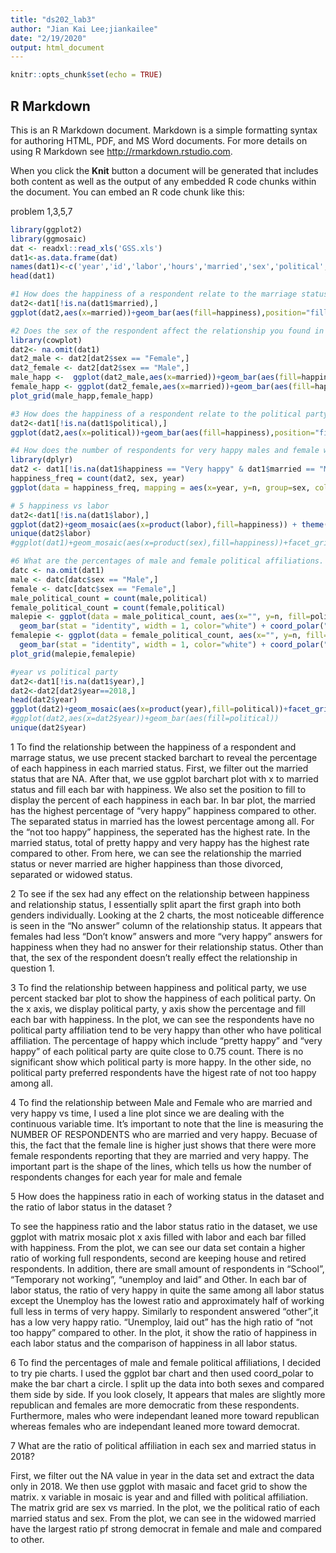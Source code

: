 ```yaml
---
title: "ds202_lab3"
author: "Jian Kai Lee;jiankailee"
date: "2/19/2020"
output: html_document
---
```


```r
knitr::opts_chunk$set(echo = TRUE)
```

## R Markdown

This is an R Markdown document. Markdown is a simple formatting syntax for authoring HTML, PDF, and MS Word documents. For more details on using R Markdown see <http://rmarkdown.rstudio.com>.

When you click the **Knit** button a document will be generated that includes both content as well as the output of any embedded R code chunks within the document. You can embed an R code chunk like this:

 problem 1,3,5,7 
```r
library(ggplot2)
library(ggmosaic)
dat <- readxl::read_xls('GSS.xls')
dat1<-as.data.frame(dat)
names(dat1)<-c('year','id','labor','hours','married','sex','political','happiness','ballot')
head(dat1)

#1 How does the happiness of a respondent relate to the marriage status?
dat2<-dat1[!is.na(dat1$married),]
ggplot(dat2,aes(x=married))+geom_bar(aes(fill=happiness),position="fill")

#2 Does the sex of the respondent affect the relationship you found in Q1?
library(cowplot)
dat2<- na.omit(dat1)
dat2_male <- dat2[dat2$sex == "Female",]
dat2_female <- dat2[dat2$sex == "Male",]
male_happ <-  ggplot(dat2_male,aes(x=married))+geom_bar(aes(fill=happiness),position="fill") + ggtitle("Male") + theme(axis.text.x = element_text(angle = 90))
female_happ <- ggplot(dat2_female,aes(x=married))+geom_bar(aes(fill=happiness),position="fill") + ggtitle("Female") + theme(axis.text.x = element_text(angle = 90))
plot_grid(male_happ,female_happ)

#3 How does the happiness of a respondent relate to the political party affiliation?
dat2<-dat1[!is.na(dat1$political),]
ggplot(dat2,aes(x=political))+geom_bar(aes(fill=happiness),position="fill")

#4 How does the number of respondents for very happy males and female who are married change over time?
library(dplyr)
dat2 <- dat1[!is.na(dat1$happiness == "Very happy" & dat1$married == "Married"),]
happiness_freq = count(dat2, sex, year)
ggplot(data = happiness_freq, mapping = aes(x=year, y=n, group=sex, color=sex)) + geom_line() + ylab("Number of respondents (Very happy and Married") + xlab("Year") + ggtitle("Male and Female Respondents That Are Very Happy and Married vs Time")

# 5 happiness vs labor
dat2<-dat1[!is.na(dat1$labor),]
ggplot(dat2)+geom_mosaic(aes(x=product(labor),fill=happiness)) + theme(axis.text.x = element_text(angle = 90))
unique(dat2$labor)
#ggplot(dat1)+geom_mosaic(aes(x=product(sex),fill=happiness))+facet_grid(married)

#6 What are the percentages of male and female political affiliations. Are females more democratic than males?
datc <- na.omit(dat1)
male <- datc[datc$sex == "Male",]
female <- datc[datc$sex == "Female",]
male_political_count = count(male,political)
female_political_count = count(female,political)
malepie <- ggplot(data = male_political_count, aes(x="", y=n, fill=political)) + 
  geom_bar(stat = "identity", width = 1, color="white") + coord_polar("y", start=0) + theme_void() + ggtitle("Male Respondants")
femalepie <- ggplot(data = female_political_count, aes(x="", y=n, fill=political)) + 
  geom_bar(stat = "identity", width = 1, color="white") + coord_polar("y", start=0) + theme_void() + ggtitle("Female Respondants")
plot_grid(malepie,femalepie)

#year vs political party
dat2<-dat1[!is.na(dat1$year),]
dat2<-dat2[dat2$year==2018,]
head(dat2$year)
ggplot(dat2)+geom_mosaic(aes(x=product(year),fill=political))+facet_grid(sex~married)
#ggplot(dat2,aes(x=dat2$year))+geom_bar(aes(fill=political))
unique(dat2$year)
```
1 To find the relationship between the happiness of a respondent and marrage status, we use precent stacked barchart to reveal the percentage of each happiness in each married status. First, we filter out the married status that are NA. After that, we use ggplot barchart plot with x to married status and fill each bar with happiness. We also set the position to fill to display the percent of each happiness in each bar. In bar plot, the married has the highest percentage of "very happy" happiness compared to other. The separated status in married has the lowest percentage among all. For the "not too happy" happiness, the seperated has the highest rate. In the married status, total of pretty happy and very happy has the highest rate compared to other. From here, we can see the relationship the married status or never married are higher happiness than those divorced, separated or widowed status.

2 To see if the sex had any effect on the relationship between happiness and relationship status, I essentially split apart the first graph into both genders individually. Looking at the 2 charts, the most noticeable difference is seen in the "No answer" column of the relationship status. It appears that females had less "Don't know" answers and more "very happy" answers for happiness when they had no answer for their relationship status. Other than that, the sex of the respondent doesn't really effect the relationship in question 1. 

3 To find the relationship between happiness and political party, we use percent stacked bar plot to show the happiness of each political party. On the x axis, we display political party, y axis show the percentage and fill each bar with happiness. In the plot, we can see the respondents have no political party affiliation tend to be very happy than other who have political affiliation. The percentage of happy which include "pretty happy" and "very happy" of each political party are quite close to 0.75 count. There is no significant show which political party is more happy. In the other side, no political party preferred respondents have the higest rate of not too happy among all. 

4 To find the relationship between Male and Female who are married and very happy vs time, I used a line plot since we are
dealing with the continuous variable time. It's important to note that the line is measuring the NUMBER OF RESPONDENTS who are
married and very happy. Becuase of this, the fact that the female line is higher just shows that there were more female respondents reporting that they are married and very happy. The important part is the shape of the lines, which tells us how the number of respondents changes for each year for male and female

5 How does the happiness ratio in each of working status in the dataset and the ratio of labor status in the dataset ? 

To see the happiness ratio and the labor status ratio in the dataset, we use ggplot with matrix mosaic plot x axis filled with labor and each bar filled with happiness. From the plot, we can see our data set contain a higher ratio of working full respondents, second are keeping house and retired respondents. In addition, there are small amount of respondents in "School", "Temporary not working", "unemploy and laid" and Other. In each bar of labor status, the ratio of very happy in quite the same among all labor status except the Unemploy has the lowest ratio and approximately half of working full less in terms of very happy. Similarly to respondent answered "other",it has a low very happy ratio. "Unemploy, laid out" has the high ratio of "not too happy" compared to other. In the plot, it show the ratio of happiness in each labor status and the comparison of happiness in all labor status.

6 To find the percentages of male and female political affiliations, I decided to try pie charts. I used the ggplot bar chart
and then used coord_polar to make the bar chart a circle. I split up the data into both sexes and compared them side by side.
If you look closely, It appears that males are slightly more republican and females are more democratic from these respondents.
Furthermore, males who were independant leaned more toward republican whereas females who are independant leaned more toward
democrat.

7 What are the ratio of political affiliation in each sex and married status in 2018?

First, we filter out the NA value in year in the data set and extract the data only in 2018. We then use ggplot with masaic and facet grid to show the matrix. x variable in mosaic is year and and filled with political affiliation. The matrix grid are sex vs married. In the plot, we the political ratio of each married status and sex. From the plot, we can see in the widowed married have the largest ratio pf strong democrat in female and male and compared to other.


